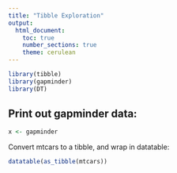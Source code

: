 ```yaml
---
title: "Tibble Exploration"
output: 
  html_document:
    toc: true
    number_sections: true
    theme: cerulean
---
```

<!--label chunks!, the options for the code chunk goes after "r" -->
```r
library(tibble)
library(gapminder)
library(DT)
```

## Print out gapminder data:
```r
x <- gapminder
```
<!--This is a comment-->
Convert mtcars to a tibble, and wrap in datatable:

```r
datatable(as_tibble(mtcars))
```

